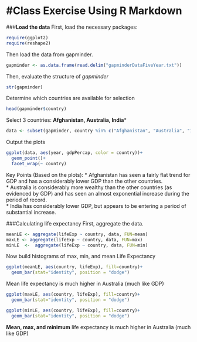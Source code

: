 #Class Exercise Using R Markdown
========================================================
###**Load the data**
First, load the necessary packages:
```r
require(ggplot2)
require(reshape2)
```
Then load the data from gapminder.
```r
gapminder <- as.data.frame(read.delim("gapminderDataFiveYear.txt"))
```

Then, evaluate the structure of _gapminder_
```r
str(gapminder)
```
Determine which countries are available for selection
```r
head(gapminder$country)

```
Select 3 countries: **Afghanistan, Australia, India***
```r
data <- subset(gapminder, country %in% c("Afghanistan", "Australia", "India"))
```
Output the plots
```r
ggplot(data, aes(year, gdpPercap, color = country))+
  geom_point()+
  facet_wrap(~ country)
```
Key Points (Based on the plots):
* Afghanistan has seen a fairly flat trend for GDP and has a considerably lower GDP than the other countries.  
* Australia is considerably more wealthy than the other countries (as evidenced by GDP) and has seen an almost exponential increase during the period of record.  
* India has considerably lower GDP, but appears to be entering a period of substantial increase.

###Calculating life expectancy
First, aggregate the data.
```r
meanLE <- aggregate(lifeExp ~ country, data, FUN=mean)
maxLE <- aggregate(lifeExp ~ country, data, FUN=max)
minLE  <-  aggregate(lifeExp ~ country, data, FUN=min)
```
Now build histograms of max, min, and mean Life Expectancy
```r
ggplot(meanLE, aes(country, lifeExp), fill=country)+
  geom_bar(stat="identity", position = "dodge")
```
Mean life expectancy is much higher in Australia (much like GDP)
```r
ggplot(maxLE, aes(country, lifeExp), fill=country)+
  geom_bar(stat="identity", position = "dodge")
```
```r
ggplot(minLE, aes(country, lifeExp), fill=country)+
  geom_bar(stat="identity", position = "dodge")
```  
**Mean, max, and minimum** life expectancy is much higher in Australia (much like GDP)